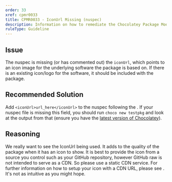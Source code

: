 ```yaml
---
order: 33
xref: cpmr0033
title: CPMR0033 - IconUrl Missing (nuspec)
description: Information on how to remediate the Chocolatey Package Moderation Rule 0033
ruleType: Guideline
---
```


<PackageValidatorRuleGuideline />

## Issue

The nuspec is missing (or has commented out) the `iconUrl`, which points to an icon image for the underlying software the package is based on. If there is an existing icon/logo for the software, it should be included with the package.

## Recommended Solution

Add `<iconUrl>url_here</iconUrl>` to the nuspec following the <Xref title="icon guidelines" value="create-packages" anchor="package-icon-guidelines" />. If your nuspec file is missing this field, you should run `choco new testpkg` and look at the output from that (ensure you have the [latest version of Chocolatey](https://community.chocolatey.org/packages?q=id%3Achocolatey)).

## Reasoning

We really want to see the IconUrl being used. It adds to the quality of the package when it has an icon to show. It is best to provide the icon from a source you control such as your GitHub repository, however GitHub raw is not intended to serve as a CDN. So please use a static CDN service. For further information on how to setup your icon with a CDN URL, please see <Xref title="icon guidelines" value="create-packages" anchor="package-icon-guidelines" />. It's not as intuitive as you might hope.
